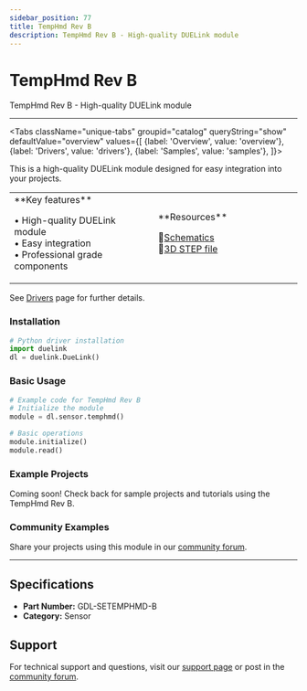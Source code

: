```yaml
---
sidebar_position: 77
title: TempHmd Rev B
description: TempHmd Rev B - High-quality DUELink module
---
```



# TempHmd Rev B

<ProductImageSelector 
  partNumber="setemphmd-b"
  productName="TempHmd Rev B"
/>

TempHmd Rev B - High-quality DUELink module

---

<Tabs className="unique-tabs" groupid="catalog" queryString="show" defaultValue="overview"
  values={[
    {label: 'Overview', value: 'overview'},
    {label: 'Drivers', value: 'drivers'},
    {label: 'Samples', value: 'samples'},
  ]}>

<TabItem value="overview">

This is a high-quality DUELink module designed for easy integration into your projects.

<table><td width='50%'>
**Key features**

• High-quality DUELink module<br/>
• Easy integration<br/>
• Professional grade components<br/>

</td><td width='50%'>
**Resources**
 
📄[Schematics](/sch/setemphmd-b.pdf)<br/>
🔩[3D STEP file](/3d/setemphmd-b.step)<br/>

</td></table>

</TabItem>

<TabItem value="drivers">

See [Drivers](../../engine/drivers) page for further details.

### Installation

```python
# Python driver installation
import duelink
dl = duelink.DueLink()
```

### Basic Usage

```python
# Example code for TempHmd Rev B
# Initialize the module
module = dl.sensor.temphmd()

# Basic operations
module.initialize()
module.read()
```

</TabItem>

<TabItem value="samples">

### Example Projects

Coming soon! Check back for sample projects and tutorials using the TempHmd Rev B.

### Community Examples

Share your projects using this module in our [community forum](https://forums.ghielectronics.com).

</TabItem>

</Tabs>

---

## Specifications

- **Part Number:** GDL-SETEMPHMD-B
- **Category:** Sensor

## Support

For technical support and questions, visit our [support page](../../support) or post in the [community forum](https://forums.ghielectronics.com).
